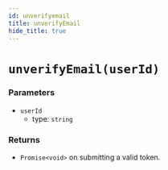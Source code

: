 ```yaml
---
id: unverifyemail
title: unverifyEmail
hide_title: true
---
```


# ``unverifyEmail(userId)``

### Parameters
- ``userId``
  - type: ``string``


### Returns
- ``Promise<void>`` on submitting a valid token.
